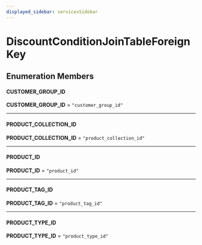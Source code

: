 ```yaml
---
displayed_sidebar: servicesSidebar
---
```



# DiscountConditionJoinTableForeignKey

## Enumeration Members

#### CUSTOMER\_GROUP\_ID

 **CUSTOMER\_GROUP\_ID** = `"customer_group_id"`

___

#### PRODUCT\_COLLECTION\_ID

 **PRODUCT\_COLLECTION\_ID** = `"product_collection_id"`

___

#### PRODUCT\_ID

 **PRODUCT\_ID** = `"product_id"`

___

#### PRODUCT\_TAG\_ID

 **PRODUCT\_TAG\_ID** = `"product_tag_id"`

___

#### PRODUCT\_TYPE\_ID

 **PRODUCT\_TYPE\_ID** = `"product_type_id"`
